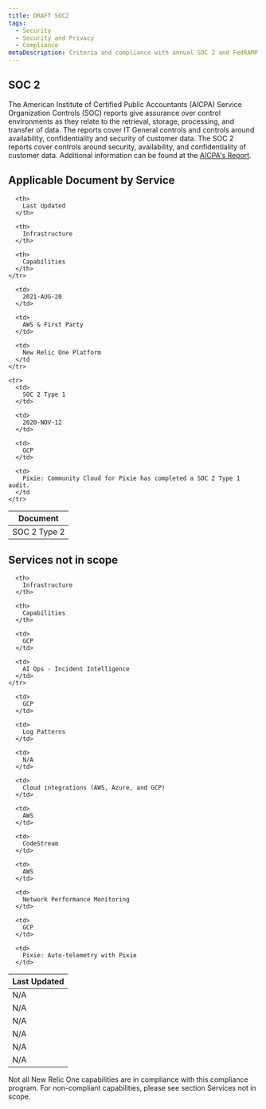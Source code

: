 ```yaml
---
title: DRAFT SOC2
tags:
  - Security
  - Security and Privacy
  - Compliance
metaDescription: Criteria and compliance with annual SOC 2 and FedRAMP audits by New Relic services.
---
```


## SOC 2 

The American Institute of Certified Public Accountants (AICPA) Service Organization Controls (SOC) reports give assurance over control environments as they relate to the retrieval, storage, processing, and transfer of data. The reports cover IT General controls and controls around availability, confidentiality and security of customer data. The SOC 2 reports cover controls around security, availability, and confidentiality of customer data. Additional information can be found at the [AICPA's Report](https://www.aicpa.org/interestareas/frc/assuranceadvisoryservices/aicpasoc2report.html).

## Applicable Document by Service

<table>
  <thead>
    <tr>
      <th style={{ width: "200px" }}>
        Document
      </th>

      <th>
        Last Updated
      </th>
      
      <th>
        Infrastructure
      </th>
      
      <th>
        Capabilities
      </th>
    </tr>
  </thead>

  <tbody>
     <tr>
      <td>
        SOC 2 Type 2
      </td>

      <td>
        2021-AUG-20
      </td>
      
      <td>
        AWS & First Party
      </td> 
      
      <td>
        New Relic One Platform
      </td
    </tr>

    <tr>
      <td>
        SOC 2 Type 1
      </td>

      <td>
        2020-NOV-12
      </td>
      
      <td>
        GCP
      </td> 
      
      <td>
        Pixie: Community Cloud for Pixie has completed a SOC 2 Type 1 audit.
      </td
    </tr>
  </tbody>
</table>
        
## Services not in scope 

<table>
  <thead>
    <tr>
      <th style={{ width: "200px" }}>
        Last Updated
      </th>
      
      <th>
        Infrastructure
      </th>
      
      <th>
        Capabilities
      </th>
  </thead>

  <tbody>
    <tr>
      <td>
        N/A
      </td>

      <td>
        GCP
      </td>
      
      <td>
        AI Ops - Incident Intelligence
      </td> 
    </tr>

   <tr>
      <td>
        N/A
      </td>

      <td>
        GCP
      </td>
      
      <td>
        Log Patterns
      </td> 
   </tr>
    
   <tr>
      <td>
        N/A
      </td>

      <td>
        N/A
      </td>
      
      <td>
        Cloud integrations (AWS, Azure, and GCP)
      </td> 
   </tr>

   <tr>
      <td>
        N/A
      </td>

      <td>
        AWS
      </td>
      
      <td>
        CodeStream
      </td> 
   </tr>

   <tr>
      <td>
        N/A
      </td>

      <td>
        AWS
      </td>
      
      <td>
        Network Performance Monitoring 
      </td> 
   </tr>
    
   <tr>
      <td>
        N/A
      </td>

      <td>
        GCP
      </td>
      
      <td>
        Pixie: Auto-telemetry with Pixie
      </td> 
   </tr>
  </tbody>
</table>
    
<Caution call out>  Not all New Relic One capabilities are in compliance with this compliance program. For non-compliant capabilities, please see section Services not in scope. 
